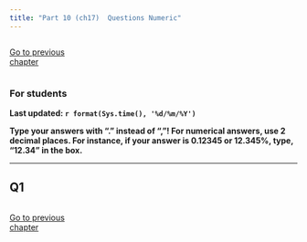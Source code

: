 ```yaml
---
title: "Part 10 (ch17)  Questions Numeric"
---
```


::: {style="display: flex; justify-content: space-between; width: 100%;"}
[Go to previous chapter](p9num.qmd){.btn .btn-primary role="button" data-toggle="tool" style="margin-right: 430px;"}
:::


::: {.callout-note}
### For students

**Last updated: `r format(Sys.time(), '%d/%m/%Y')`  **

**Type your answers with "." instead of ","! For numerical answers, use 2 decimal places. For instance, if your answer is 0.12345 or 12.345%, type, "12.34" in the box.**

:::
___


## Q1



::: {style="display: flex; justify-content: space-between; width: 100%;"}
[Go to previous chapter](p9num.qmd){.btn .btn-primary role="button" data-toggle="tool" style="margin-right: 430px;"}
:::
